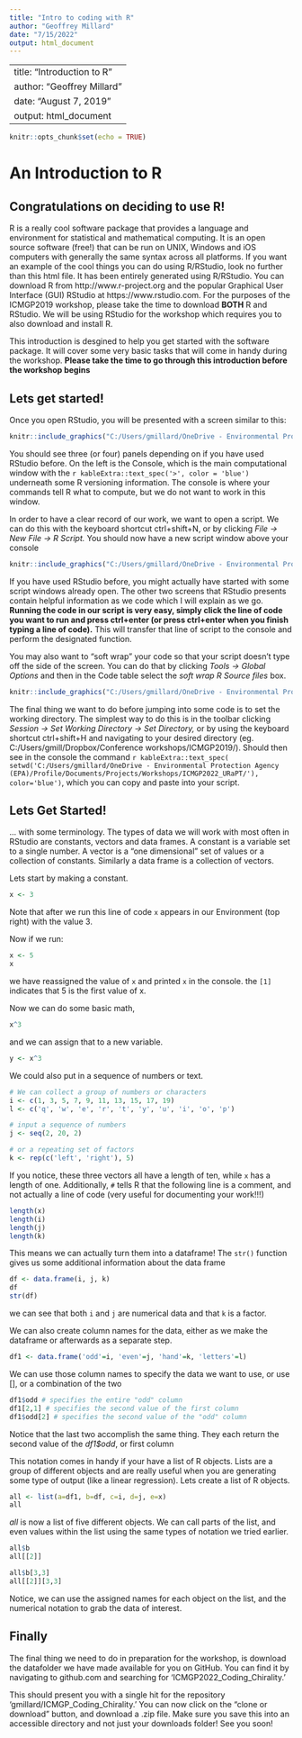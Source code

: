 ```yaml
---
title: "Intro to coding with R"
author: "Geoffrey Millard"
date: "7/15/2022"
output: html_document
---
```


---
title: "Introduction to R"
author: "Geoffrey Millard"
date: "August 7, 2019"
output: html_document
---

```r
knitr::opts_chunk$set(echo = TRUE)
```
# An Introduction to R
## Congratulations on deciding to use R!

R is a really cool software package that provides a language and environment for statistical and mathematical computing.  It is an open source software (free!) that can be run on UNIX, Windows and iOS computers with generally the same syntax across all platforms.  If you want an example of the cool things you can do using R/RStudio, look no further than this html file.  It has been entirely generated using R/RStudio.  You can download R from http://www.r-project.org and the popular Graphical User Interface (GUI) RStudio at https://www.rstudio.com.  For the purposes of the ICMGP2019 workshop, please take the time to download **BOTH** R and RStudio.  We will be using RStudio for the workshop which requires you to also download and install R.

This introduction is desgined to help you get started with the software package.  It will cover some very basic tasks that will come in handy during the workshop.  **Please take the time to go through this introduction before the workshop begins**

## Lets get started!

Once you open RStudio, you will be presented with a screen similar to this:

```r
knitr::include_graphics("C:/Users/gmillard/OneDrive - Environmental Protection Agency (EPA)/Profile/Documents/Projects/Workshops/ICMGP2022_URaPT/guide_images/startup_screen_1.png")
```

You should see three (or four) panels depending on if you have used RStudio before.  On the left is the Console, which is the main computational window with the `r kableExtra::text_spec('>', color = 'blue')` underneath some R versioning information.  The console is where your commands tell R what to compute, but we do not want to work in this window.

In order to have a clear record of our work, we want to open a script.  We can do this with the keyboard shortcut ctrl+shift+N, or by clicking *File -> New File -> R Script.*  You should now have a new script window above your console

```r
knitr::include_graphics("C:/Users/gmillard/OneDrive - Environmental Protection Agency (EPA)/Profile/Documents/Projects/Workshops/ICMGP2022_URaPT/guide_images/startup_screen.png")
```

If you have used RStudio before, you might actually have started with some script windows already open.  The other two screens that RStudio presents contain helpful information as we code which I will explain as we go.  **Running the code in our script is very easy, simply click the line of code you want to run and press ctrl+enter (or press ctrl+enter when you finish typing a line of code).** This will transfer that line of script to the console and perform the designated function.

You may also want to "soft wrap" your code so that your script doesn't type off the side of the screen.  You can do that by clicking *Tools -> Global Options* and then in the Code table select the *soft wrap R Source files* box.

```r
knitr::include_graphics("C:/Users/gmillard/OneDrive - Environmental Protection Agency (EPA)/Profile/Documents/Projects/Workshops/ICMGP2022_URaPT/guide_images/softwrap_dialogue.png")
```

The final thing we want to do before jumping into some code is to set the working directory.  The simplest way to do this is in the toolbar clicking *Session -> Set Working Directory -> Set Directory,* or by using the keyboard shortcut ctrl+shift+H and navigating to your desired directory (eg. C:/Users/gmill/Dropbox/Conference workshops/ICMGP2019/). Should then see in the console the command `r kableExtra::text_spec( setwd('C:/Users/gmillard/OneDrive - Environmental Protection Agency (EPA)/Profile/Documents/Projects/Workshops/ICMGP2022_URaPT/'), color='blue')`, which you can copy and paste into your script.

## Lets Get Started!

... with some terminology.  The types of data we will work with most often in RStudio are constants, vectors and data frames.  A constant is a variable set to a single number.  A vector is a "one dimensional" set of values or a collection of constants.  Similarly a data frame is a collection of vectors.

Lets start by making a constant.  

```r
x <- 3
```

Note that after we run this line of code `x` appears in our Environment (top right) with the value 3.

Now if we run:

```r
x <- 5
x
```

we have reassigned the value of `x` and printed `x` in the console.  the `[1]` indicates that 5 is the first value of x.

Now we can do some basic math,

```r
x^3
```

and we can assign that to a new variable.

```r
y <- x^3
```

We could also put in a sequence of numbers or text.

```r
# We can collect a group of numbers or characters
i <- c(1, 3, 5, 7, 9, 11, 13, 15, 17, 19)
l <- c('q', 'w', 'e', 'r', 't', 'y', 'u', 'i', 'o', 'p')

# input a sequence of numbers
j <- seq(2, 20, 2)

# or a repeating set of factors
k <- rep(c('left', 'right'), 5)
```

If you notice, these three vectors all have a length of ten, while `x` has a length of one.  Additionally, `#` tells R that the following line is a comment, and not actually a line of code (very useful for documenting your work!!!)

```r
length(x)
length(i)
length(j)
length(k)
```

This means we can actually turn them into a dataframe!  The `str()` function gives us some additional information about the data frame

```r
df <- data.frame(i, j, k)
df
str(df)
```

we can see that both `i` and `j` are numerical data and that `k` is a factor.

We can also create column names for the data, either as we make the dataframe or afterwards as a separate step.

```r
df1 <- data.frame('odd'=i, 'even'=j, 'hand'=k, 'letters'=l)
```

We can use those column names to specify the data we want to use, or use [], or a combination of the two

```r
df1$odd # specifies the entire "odd" column
df1[2,1] # specifies the second value of the first column
df1$odd[2] # specifies the second value of the "odd" column
```

Notice that the last two accomplish the same thing.  They each return the second value of the *df1$odd*, or first column

This notation comes in handy if your have a list of R objects.  Lists are a group of different objects and are really useful when you are generating some type of output (like a linear regression).  Lets create a list of R objects.

```r
all <- list(a=df1, b=df, c=i, d=j, e=x)
all
```

*all* is now a list of five different objects.  We can call parts of the list, and even values within the list using the same types of notation we tried earlier.

```r
all$b
all[[2]]

all$b[3,3]
all[[2]][3,3]
```

Notice, we can use the assigned names for each object on the list, and the numerical notation to grab the data of interest.

## Finally

The final thing we need to do in preparation for the workshop, is download the datafolder we have made available for you on GitHub.  You can find it by navigating to github.com and searching for 'ICMGP2022_Coding_Chirality.'

This should present you with a single hit for the repository 'gmillard/ICMGP_Coding_Chirality.'  You can now click on the "clone or download" button, and download a .zip file.  Make sure you save this into an accessible directory and not just your downloads folder!  See you soon!